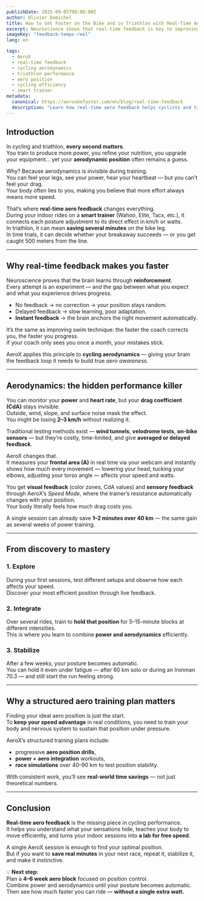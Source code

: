```yaml
---
publishDate: 2025-09-05T00:00:00Z
author: Olivier Demichel
title: How to Get Faster on the Bike and in Triathlon with Real-Time Aero Feedback
excerpt: Neuroscience shows that real-time feedback is key to improving performance. In cycling and triathlon, AeroX lets you see and feel how every posture change affects your speed — helping you save minutes without pushing harder.
imageKey: "feedback-temps-reel"
lang: en

tags:
  - AeroX
  - real-time feedback
  - cycling aerodynamics
  - triathlon performance
  - aero position
  - cycling efficiency
  - smart trainer
metadata:
  canonical: https://aeroxbefaster.com/en/blog/real-time-feedback
  description: "Learn how real-time aero feedback helps cyclists and triathletes optimize their position, reduce drag, and gain free speed — saving minutes without increasing power output."
---
```


## Introduction  

In cycling and triathlon, **every second matters**.  
You train to produce more power, you refine your nutrition, you upgrade your equipment… yet your **aerodynamic position** often remains a guess.  

Why? Because aerodynamics is invisible during training.  
You can feel your legs, see your power, hear your heartbeat — but you can’t feel your drag.  
Your body often lies to you, making you believe that more effort always means more speed.  

That’s where **real-time aero feedback** changes everything.  
During your indoor rides on a **smart trainer** (Wahoo, Elite, Tacx, etc.), it connects each posture adjustment to its direct effect in km/h or watts.  
In triathlon, it can mean **saving several minutes** on the bike leg.  
In time trials, it can decide whether your breakaway succeeds — or you get caught 500 meters from the line.

---

## Why real-time feedback makes you faster  

Neuroscience proves that the brain learns through **reinforcement**.  
Every attempt is an experiment — and the gap between what you expect and what you experience drives progress.  

- No feedback → no correction → your position stays random.  
- Delayed feedback → slow learning, poor adaptation.  
- **Instant feedback** → the brain anchors the right movement automatically.  

It’s the same as improving swim technique: the faster the coach corrects you, the faster you progress.  
If your coach only sees you once a month, your mistakes stick.  

AeroX applies this principle to **cycling aerodynamics** — giving your brain the feedback loop it needs to build true *aero awareness*.

---

## Aerodynamics: the hidden performance killer  

You can monitor your **power** and **heart rate**, but your **drag coefficient (CdA)** stays invisible.  
Outside, wind, slope, and surface noise mask the effect.  
You might be losing **2–3 km/h** without realizing it.  

Traditional testing methods exist — **wind tunnels**, **velodrome tests**, **on-bike sensors** — but they’re costly, time-limited, and give **averaged or delayed feedback**.  

AeroX changes that.  
It measures your **frontal area (A)** in real time via your webcam and instantly shows how much every movement — lowering your head, tucking your elbows, adjusting your torso angle — affects your speed and watts.  

You get **visual feedback** (color zones, CdA values) and **sensory feedback** through AeroX’s *Speed Mode*, where the trainer’s resistance automatically changes with your position.  
Your body literally feels how much drag costs you.  

A single session can already save **1–2 minutes over 40 km** — the same gain as several weeks of power training.

---

## From discovery to mastery  

### 1. Explore  
During your first sessions, test different setups and observe how each affects your speed.  
Discover your most efficient position through live feedback.  

### 2. Integrate  
Over several rides, train to **hold that position** for 5–15-minute blocks at different intensities.  
This is where you learn to combine **power and aerodynamics** efficiently.  

### 3. Stabilize  
After a few weeks, your posture becomes automatic.  
You can hold it even under fatigue — after 60 km solo or during an Ironman 70.3 — and still start the run feeling strong.

---

## Why a structured aero training plan matters  

Finding your ideal aero position is just the start.  
To **keep your speed advantage** in real conditions, you need to train your body and nervous system to sustain that position under pressure.  

AeroX’s structured training plans include:  
- progressive **aero position drills**,  
- **power + aero integration** workouts,  
- **race simulations** over 40–90 km to test position stability.  

With consistent work, you’ll see **real-world time savings** — not just theoretical numbers.

---

## Conclusion  

**Real-time aero feedback** is the missing piece in cycling performance.  
It helps you understand what your sensations hide, teaches your body to move efficiently, and turns your indoor sessions into **a lab for free speed**.  

A single AeroX session is enough to find your optimal position.  
But if you want to **save real minutes** in your next race, repeat it, stabilize it, and make it instinctive.  

💡 **Next step:**  
Plan a **4–6 week aero block** focused on position control.  
Combine power and aerodynamics until your posture becomes automatic.  
Then see how much faster you can ride — **without a single extra watt.**

